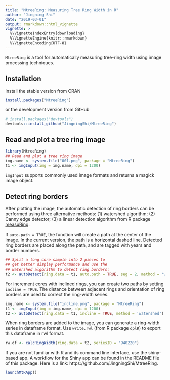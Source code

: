 ---
title: "MtreeRing: Measuring Tree Ring Width in R"
author: "Jingning Shi"
date: "2019-03-01"
output: rmarkdown::html_vignette
vignette: >
  %\VignetteIndexEntry{downloading}
  %\VignetteEngine{knitr::rmarkdown}
  %\VignetteEncoding{UTF-8}
---

<!--require(knitr);require(markdown);knit("introduction.Rmd")-->

`MtreeRing` is a tool for automatically measuring tree-ring width using image processing techniques.

## Installation

Install the stable version from CRAN

```{r eval=FALSE}
install.packages("MtreeRing")
```

or the development version from GitHub

```{r eval=FALSE}
# install.packages("devtools")
devtools::install_github("JingningShi/MtreeRing")
```

## Read and plot a tree ring image

```{r}
library(MtreeRing)
## Read and plot a tree ring image
img.name <- system.file("001.png", package = "MtreeRing")
t1 <- imgInput(img = img.name, dpi = 1200)
```

`imgInput` supports commonly used image formats and returns a magick image object.


## Detect ring borders 

After plotting the image, the automatic detection of ring borders can be performed using three alternative methods: (1) watershed algorithm; (2) Canny edge detector; (3) a linear detection algorithm from R package [measuRing](https://CRAN.R-project.org/package=measuRing).

If `auto.path = TRUE`, the function will create a path at the center of the image. In the current version, the path is a horizontal dashed line. Detected ring borders are placed along the path, and are tagged with years and border numbers.

```{r}
## Split a long core sample into 2 pieces to
## get better display performance and use the
## watershed algorithm to detect ring borders:
t2 <- autoDetect(ring.data = t1, auto.path = TRUE, seg = 2, method = 'watershed')
```


For increment cores with inclined rings, you can create two paths by setting `incline = TRUE`. The distance between adjacent rings and orientation of ring borders are used to correct the ring-width series.

```{r}
img.name <- system.file("incline.png", package = "MtreeRing")
t1 <- imgInput(img = img.name, dpi = 1200)
t2 <- autoDetect(ring.data = t1, incline = TRUE, method = 'watershed')
```

When ring borders are added to the image, you can generate a ring-width series in dataframe format. Use `write.rwl` (from R package `dplR`) to export this dataframe in rwl format.

```{r}
rw.df <- calcRingWidth(ring.data = t2, seriesID = "940220")
```

If you are not familiar with R and its command line interface, use the shiny-based app. A workflow for the Shiny app can be found in the README file of this package. Here is a link: https://github.com/JingningShi/MtreeRing.

```{r eval=FALSE}
launchMtRApp()
```